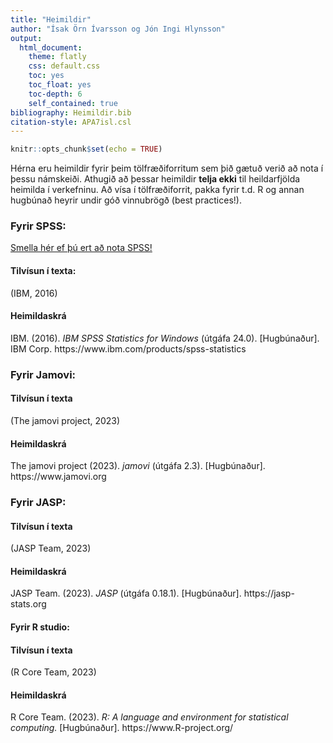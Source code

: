 ```yaml
---
title: "Heimildir"
author: "Ísak Örn Ívarsson og Jón Ingi Hlynsson"
output:  
  html_document:
    theme: flatly
    css: default.css
    toc: yes
    toc_float: yes
    toc-depth: 6
    self_contained: true
bibliography: Heimildir.bib
citation-style: APA7isl.csl
---
```



```r
knitr::opts_chunk$set(echo = TRUE)
```

Hérna eru heimildir fyrir þeim tölfræðiforritum sem þið gætuð verið að nota í þessu námskeiði.
Athugið að þessar heimildir **telja ekki** til heildarfjölda heimilda í verkefninu. Að vísa í tölfræðiforrit, pakka fyrir t.d. R og annan hugbúnað heyrir undir góð vinnubrögð (best practices!).

### Fyrir SPSS:

[Smella hér ef þú ert að nota SPSS!](https://www.ibm.com/support/pages/how-cite-ibm-spss-statistics-or-earlier-versions-spss)

#### Tilvísun í texta:
(IBM, 2016)

#### Heimildaskrá
IBM. (2016). *IBM SPSS Statistics for Windows* (útgáfa 24.0). [Hugbúnaður]. IBM Corp. https://www.ibm.com/products/spss-statistics

### Fyrir Jamovi:

#### Tilvísun í texta

(The jamovi project, 2023)

#### Heimildaskrá

The jamovi project (2023). *jamovi* (útgáfa 2.3). [Hugbúnaður]. https://www.jamovi.org

### Fyrir JASP: 

#### Tilvísun í texta

(JASP Team, 2023)

#### Heimildaskrá 

JASP Team. (2023). *JASP* (útgáfa 0.18.1). [Hugbúnaður]. https://jasp-stats.org

#### Fyrir R studio:

#### Tilvísun í texta

(R Core Team, 2023)

#### Heimildaskrá 

R Core Team. (2023). *R: A language and environment for statistical computing.* [Hugbúnaður]. https://www.R-project.org/

